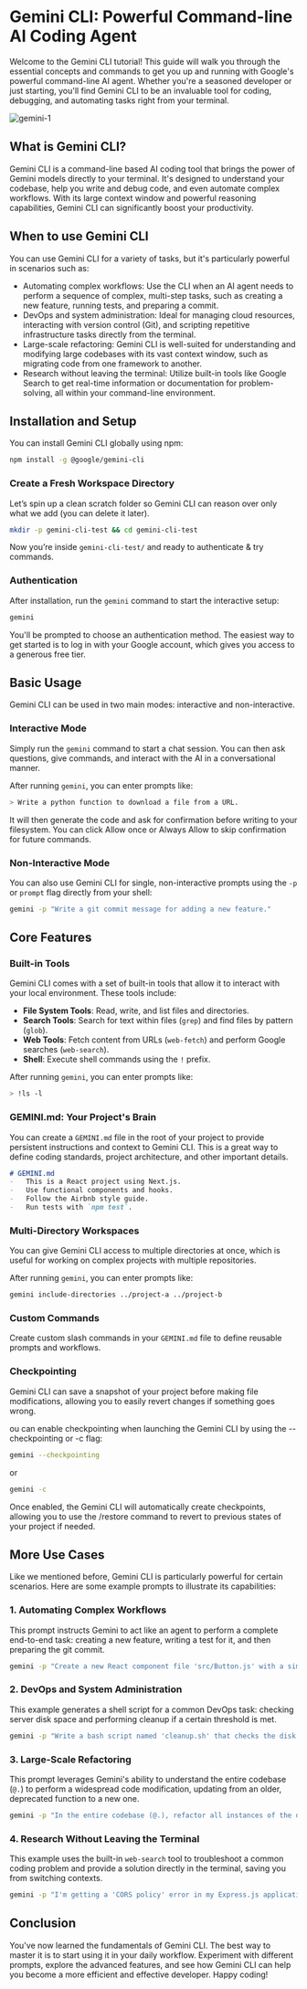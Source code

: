 # Gemini CLI:  Powerful Command-line AI Coding Agent

Welcome to the Gemini CLI tutorial! This guide will walk you through the essential concepts and commands to get you up and running with Google's powerful command-line AI agent. Whether you're a seasoned developer or just starting, you'll find Gemini CLI to be an invaluable tool for coding, debugging, and automating tasks right from your terminal.

![gemini-1](/products/gemini/gemini-1.png)

## What is Gemini CLI?

Gemini CLI is a command-line based AI coding tool that brings the power of Gemini models directly to your terminal. It's designed to understand your codebase, help you write and debug code, and even automate complex workflows. With its large context window and powerful reasoning capabilities, Gemini CLI can significantly boost your productivity.

## When to use Gemini CLI
You can use Gemini CLI for a variety of tasks, but it's particularly powerful in scenarios such as:
- Automating complex workflows: Use the CLI when an AI agent needs to perform a sequence of complex, multi-step tasks, such as creating a new feature, running tests, and preparing a commit.
- DevOps and system administration: Ideal for managing cloud resources, interacting with version control (Git), and scripting repetitive infrastructure tasks directly from the terminal.
- Large-scale refactoring: Gemini CLI is well-suited for understanding and modifying large codebases with its vast context window, such as migrating code from one framework to another.
- Research without leaving the terminal: Utilize built-in tools like Google Search to get real-time information or documentation for problem-solving, all within your command-line environment. 

## Installation and Setup

You can install Gemini CLI globally using npm:

```bash
npm install -g @google/gemini-cli
```

### Create a Fresh Workspace Directory

Let’s spin up a clean scratch folder so Gemini CLI can reason over only what we add (you can delete it later).

```bash
mkdir -p gemini-cli-test && cd gemini-cli-test
```

Now you’re inside `gemini-cli-test/` and ready to authenticate & try commands.

### Authentication

After installation, run the `gemini` command to start the interactive setup:

```bash
gemini
```

You'll be prompted to choose an authentication method. The easiest way to get started is to log in with your Google account, which gives you access to a generous free tier.

## Basic Usage

Gemini CLI can be used in two main modes: interactive and non-interactive.

### Interactive Mode

Simply run the `gemini` command to start a chat session. You can then ask questions, give commands, and interact with the AI in a conversational manner.

After running `gemini`, you can enter prompts like:
```bash
> Write a python function to download a file from a URL.
```

It will then generate the code and ask for confirmation before writing to your filesystem. You can click Allow once or Always Allow to skip confirmation for future commands.

### Non-Interactive Mode

You can also use Gemini CLI for single, non-interactive prompts using the `-p` or `prompt` flag directly from your shell:

```bash
gemini -p "Write a git commit message for adding a new feature."
```

## Core Features

### Built-in Tools

Gemini CLI comes with a set of built-in tools that allow it to interact with your local environment. These tools include:

  - **File System Tools**: Read, write, and list files and directories.
  - **Search Tools**: Search for text within files (`grep`) and find files by pattern (`glob`).
  - **Web Tools**: Fetch content from URLs (`web-fetch`) and perform Google searches (`web-search`).
  - **Shell**: Execute shell commands using the `!` prefix.

After running `gemini`, you can enter prompts like:
```bash
> !ls -l
```

### GEMINI.md: Your Project's Brain

You can create a `GEMINI.md` file in the root of your project to provide persistent instructions and context to Gemini CLI. This is a great way to define coding standards, project architecture, and other important details.

```markdown
# GEMINI.md
-   This is a React project using Next.js.
-   Use functional components and hooks.
-   Follow the Airbnb style guide.
-   Run tests with `npm test`.
```

### Multi-Directory Workspaces

You can give Gemini CLI access to multiple directories at once, which is useful for working on complex projects with multiple repositories.

After running `gemini`, you can enter prompts like:
```bash
gemini include-directories ../project-a ../project-b
```

### Custom Commands

Create custom slash commands in your `GEMINI.md` file to define reusable prompts and workflows.

### Checkpointing

Gemini CLI can save a snapshot of your project before making file modifications, allowing you to easily revert changes if something goes wrong.

ou can enable checkpointing when launching the Gemini CLI by using the --checkpointing or -c flag:

```bash
gemini --checkpointing
```
or
```bash
gemini -c
```
Once enabled, the Gemini CLI will automatically create checkpoints, allowing you to use the /restore command to revert to previous states of your project if needed.

## More Use Cases

Like we mentioned before, Gemini CLI is particularly powerful for certain scenarios. Here are some example prompts to illustrate its capabilities:

### 1. Automating Complex Workflows

This prompt instructs Gemini to act like an agent to perform a complete end-to-end task: creating a new feature, writing a test for it, and then preparing the git commit.

```bash
gemini -p "Create a new React component file 'src/Button.js' with a simple button that accepts 'label' and 'onClick' props. Then, create a corresponding test file 'src/Button.test.js' using Jest and React Testing Library to verify it renders and handles clicks. Finally, stage all changes with git and write a conventional commit message for this new feature."
```

### 2. DevOps and System Administration

This example generates a shell script for a common DevOps task: checking server disk space and performing cleanup if a certain threshold is met.

```bash
gemini -p "Write a bash script named 'cleanup.sh' that checks the disk usage of the '/' partition. If usage is above 85%, it should find and delete all files ending in '.log' in the '/var/log' directory that are older than 14 days. Make the script executable after creating it."
```

### 3. Large-Scale Refactoring

This prompt leverages Gemini's ability to understand the entire codebase (`@.`) to perform a widespread code modification, updating from an older, deprecated function to a new one.

```bash
gemini -p "In the entire codebase (@.), refactor all instances of the deprecated function 'getUserProfile()' to use the new asynchronous function 'fetchUserProfileAsync()'. Make sure to handle the promise correctly by adding the 'await' keyword and ensuring the containing function is marked as 'async'."
```

### 4. Research Without Leaving the Terminal

This example uses the built-in `web-search` tool to troubleshoot a common coding problem and provide a solution directly in the terminal, saving you from switching contexts.

```bash
gemini -p "I'm getting a 'CORS policy' error in my Express.js application when the frontend tries to connect. Using web-search, find the common causes and provide the necessary middleware code snippet to install and configure the 'cors' npm package to fix it."
```

## Conclusion

You've now learned the fundamentals of Gemini CLI. The best way to master it is to start using it in your daily workflow. Experiment with different prompts, explore the advanced features, and see how Gemini CLI can help you become a more efficient and effective developer. 
Happy coding!

